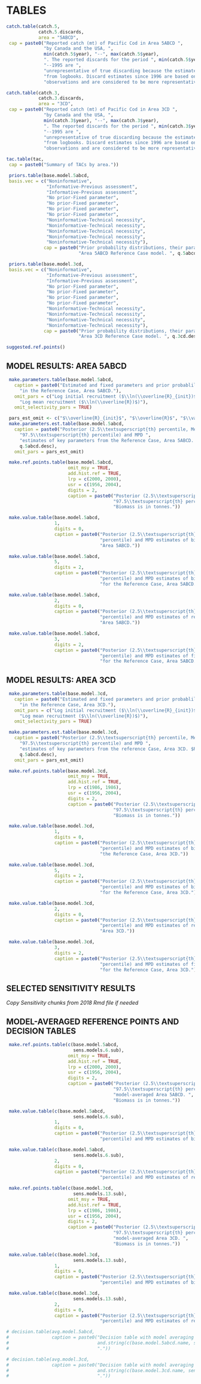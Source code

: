 \clearpage

# TABLES {#sec:tables}

```r
catch.table(catch.5,
            catch.5.discards,
            area = "5ABCD",
 cap = paste0("Reported catch (mt) of Pacific Cod in Area 5ABCD ",
              "by Canada and the USA, ",
              min(catch.5$year), "--", max(catch.5$year),
              ". The reported discards for the period ", min(catch.5$year),
              "--1995 are ",
              "unrepresentative of true discarding because the estimates were taken ",
              "from logbooks. Discard estimates since 1996 are based on at-sea ",
              "observations and are considered to be more representative of true discarding."))

```

\clearpage

```r
catch.table(catch.3,
            catch.3.discards,
            area = "3CD",
 cap = paste0("Reported catch (mt) of Pacific Cod in Area 3CD ",
              "by Canada and the USA, ",
              min(catch.3$year), "--", max(catch.3$year),
              ". The reported discards for the period ", min(catch.3$year),
              "--1995 are ",
              "unrepresentative of true discarding because the estimates were taken ",
              "from logbooks. Discard estimates since 1996 are based on at-sea ",
              "observations and are considered to be more representative of true discarding."))
```

\clearpage

```r
tac.table(tac,
 cap = paste0("Summary of TACs by area."))
```

\clearpage

```r
 priors.table(base.model.5abcd,
 basis.vec = c("Noninformative",
               "Informative-Previous assessment",
               "Informative-Previous assessment",
               "No prior-Fixed parameter",
               "No prior-Fixed parameter",
               "No prior-Fixed parameter",
               "No prior-Fixed parameter",
               "Noninformative-Technical necessity",
               "Noninformative-Technical necessity",
               "Noninformative-Technical necessity",
               "Noninformative-Technical necessity",
               "Noninformative-Technical necessity"),
              cap = paste0("Prior probability distributions, their parameters and initial values used in the ",
                           "Area 5ABCD Reference Case model. ", q.5abcd.desc))
```

\clearpage

```r
 priors.table(base.model.3cd,
 basis.vec = c("Noninformative",
               "Informative-Previous assessment",
               "Informative-Previous assessment",
               "No prior-Fixed parameter",
               "No prior-Fixed parameter",
               "No prior-Fixed parameter",
               "No prior-Fixed parameter",
               "Noninformative-Technical necessity",
               "Noninformative-Technical necessity",
               "Noninformative-Technical necessity",
               "Noninformative-Technical necessity"),
              cap = paste0("Prior probability distributions, their parameters and initial values used in the ",
                           "Area 3CD Reference Case model. ", q.3cd.desc))
```

```r
suggested.ref.points()
```

\clearpage

## MODEL RESULTS: AREA 5ABCD

```r
 make.parameters.table(base.model.5abcd,
   caption = paste0("Estimated and fixed parameters and prior probablilty distributions used ",
     "in the Reference Case, Area 5ABCD."),
   omit_pars = c("Log initial recruitment ($\\ln(\\overline{R}_{init})$)",
     "Log mean recruitment ($\\ln(\\overline{R})$)"),
   omit_selectivity_pars = TRUE)
```

```r
 pars_est_omit <- c("$\\overline{R}_{init}$", "$\\overline{R}$", "$\\vartheta$")
 make.parameters.est.table(base.model.5abcd,
   caption = paste0("Posterior (2.5\\textsuperscript{th} percentile, Median, and ",
     "97.5\\textsuperscript{th} percentile) and MPD ",
     "estimates of key parameters from the Reference Case, Area 5ABCD. $R_0$ is in thousands of fish. $B_0$ is in tonnes. ",
     q.5abcd.desc),
   omit_pars = pars_est_omit)
```

```r
 make.ref.points.table(base.model.5abcd,
                       omit_msy = TRUE,
                       add.hist.ref = TRUE,
                       lrp = c(2000, 2000),
                       usr = c(1956, 2004),
                       digits = 2,
                       caption = paste0("Posterior (2.5\\textsuperscript{th} percentile, Median, and ",
                                        "97.5\\textsuperscript{th} percentile) of reference points for Area 5ABCD. ",
                                        "Biomass is in tonnes."))
```

```r
 make.value.table(base.model.5abcd,
                  1,
                  digits = 0,
                  caption = paste0("Posterior (2.5\\textsuperscript{th} percentile, Median, and 97.5\\textsuperscript{th} ",
                                   "percentile) and MPD estimates of biomass (t) for the Reference Case, ",
                                   "Area 5ABCD."))
```

\clearpage

```r
 make.value.table(base.model.5abcd,
                  5,
                  digits = 2,
                  caption = paste0("Posterior (2.5\\textsuperscript{th} percentile, Median, and 97.5\\textsuperscript{th} ",
                                   "percentile) and MPD estimates of biomass relative to $B_0$ ",
                                   "for the Reference Case, Area 5ABCD."))
```

\clearpage

```r
 make.value.table(base.model.5abcd,
                  2,
                  digits = 0,
                  caption = paste0("Posterior (2.5\\textsuperscript{th} percentile, Median, and 97.5\\textsuperscript{th} ",
                                   "percentile) and MPD estimates of recruitment (thousands) for the Reference Case, ",
                                   "Area 5ABCD."))
```

\clearpage

```r
 make.value.table(base.model.5abcd,
                  3,
                  digits = 2,
                  caption = paste0("Posterior (2.5\\textsuperscript{th} percentile, Median, and 97.5\\textsuperscript{th} ",
                                   "percentile) and MPD estimates of fishing mortality, F, ",
                                   "for the Reference Case, Area 5ABCD."))
```

\clearpage

## MODEL RESULTS: AREA 3CD

```r
 make.parameters.table(base.model.3cd,
   caption = paste0("Estimated and fixed parameters and prior probablilty distributions used ",
     "in the Reference Case, Area 3CD."),
   omit_pars = c("Log initial recruitment ($\\ln(\\overline{R}_{init})$)",
     "Log mean recruitment ($\\ln(\\overline{R})$)"),
   omit_selectivity_pars = TRUE)
```

```r
 make.parameters.est.table(base.model.3cd,
   caption = paste0("Posterior (2.5\\textsuperscript{th} percentile, Median, and ",
     "97.5\\textsuperscript{th} percentile) and MPD ",
     "estimates of key parameters from the reference Case, Area 3CD. $R_0$ is in thousands of fish. $B_0$ is in tonnes.  ",
     q.5abcd.desc),
   omit_pars = pars_est_omit)
```

```r
 make.ref.points.table(base.model.3cd,
                       omit_msy = TRUE,
                       add.hist.ref = TRUE,
                       lrp = c(1986, 1986),
                       usr = c(1956, 2004),
                       digits = 2,
                       caption = paste0("Posterior (2.5\\textsuperscript{th} percentile, Median, and ",
                                        "97.5\\textsuperscript{th} percentile) of reference points for Area 3CD. ",
                                        "Biomass is in tonnes."))
```

```r
 make.value.table(base.model.3cd,
                  1,
                  digits = 0,
                  caption = paste0("Posterior (2.5\\textsuperscript{th} percentile, Median, and 97.5\\textsuperscript{th} ",
                                   "percentile) and MPD estimates of biomass (t) for ",
                                   "the Reference Case, Area 3CD."))
```

\clearpage

```r
 make.value.table(base.model.3cd,
                  5,
                  digits = 2,
                  caption = paste0("Posterior (2.5\\textsuperscript{th} percentile, Median, and 97.5\\textsuperscript{th} ",
                                   "percentile) and MPD estimates of biomass relative to $B_0$ ",
                                   "for the Reference Case, Area 3CD."))
```

\clearpage

```r
 make.value.table(base.model.3cd,
                  2,
                  digits = 0,
                  caption = paste0("Posterior (2.5\\textsuperscript{th} percentile, Median, and 97.5\\textsuperscript{th} ",
                                   "percentile) and MPD estimates of recruitment (thousands) for the Reference Case,",
                                   "Area 3CD."))
```

\clearpage

```r
 make.value.table(base.model.3cd,
                  3,
                  digits = 2,
                  caption = paste0("Posterior (2.5\\textsuperscript{th} percentile, Median, and 97.5\\textsuperscript{th} ",
                                   "percentile) and MPD estimates of fishing mortality, F, ",
                                   "for the Reference Case, Area 3CD."))
```

\clearpage

## SELECTED SENSITIVITY RESULTS

*Copy Sensitivity chunks from 2018 Rmd file if needed*


\clearpage

## MODEL-AVERAGED REFERENCE POINTS AND DECISION TABLES {#sec:reference-points-and-decision-tables}


```r
 make.ref.points.table(c(base.model.5abcd,
                         sens.models.6.sub),
                       omit_msy = TRUE,
                       add.hist.ref = TRUE,
                       lrp = c(2000, 2000),
                       usr = c(1956, 2004),
                       digits = 2,
                       caption = paste0("Posterior (2.5\\textsuperscript{th} percentile, Median, and ",
                                        "97.5\\textsuperscript{th} percentile) of reference points for ",
                                        "model-averaged Area 5ABCD. ",
                                        "Biomass is in tonnes."))
```

```r
 make.value.table(c(base.model.5abcd,
                         sens.models.6.sub),
                  1,
                  digits = 0,
                  caption = paste0("Posterior (2.5\\textsuperscript{th} percentile, Median, and 97.5\\textsuperscript{th} ",
                                   "percentile) and MPD estimates of biomass (t) for model-averaged Area 5ABCD."))
```

```r
 make.value.table(c(base.model.5abcd,
                         sens.models.6.sub),
                  2,
                  digits = 0,
                  caption = paste0("Posterior (2.5\\textsuperscript{th} percentile, Median, and 97.5\\textsuperscript{th} ",
                                   "percentile) and MPD estimates of recruitment (thousands) model-averaged Area 5ABCD."))
```

```r
 make.ref.points.table(c(base.model.3cd,
                         sens.models.13.sub),
                       omit_msy = TRUE,
                       add.hist.ref = TRUE,
                       lrp = c(1986, 1986),
                       usr = c(1956, 2004),
                       digits = 2,
                       caption = paste0("Posterior (2.5\\textsuperscript{th} percentile, Median, and ",
                                        "97.5\\textsuperscript{th} percentile) of reference points for ",
                                        "model-averaged Area 3CD. ",
                                        "Biomass is in tonnes."))
```
\vspace{10pt}
```r
 make.value.table(c(base.model.3cd,
                         sens.models.13.sub),
                  1,
                  digits = 0,
                  caption = paste0("Posterior (2.5\\textsuperscript{th} percentile, Median, and 97.5\\textsuperscript{th} ",
                                   "percentile) and MPD estimates of biomass (t) for model-averaged Area 3CD."))
```

```r
 make.value.table(c(base.model.3cd,
                         sens.models.13.sub),
                  2,
                  digits = 0,
                  caption = paste0("Posterior (2.5\\textsuperscript{th} percentile, Median, and 97.5\\textsuperscript{th} ",
                                   "percentile) and MPD estimates of recruitment (thousands) model-averaged Area 3CD."))
```



```r
# decision.table(avg.model.5abcd,
#                caption = paste0("Decision table with model averaging for Area 5ABCD. Models averaged are: ",
#                                 and.string(c(base.model.5abcd.name, sens.models.name.6.sub)),
#                                 "."))
```


```r
# decision.table(avg.model.3cd,
#                caption = paste0("Decision table with model averaging for Area 3CD. Models averaged are: ",
#                                 and.string(c(base.model.3cd.name, sens.models.name.13.sub)),
#                                 "."))
```

\clearpage
